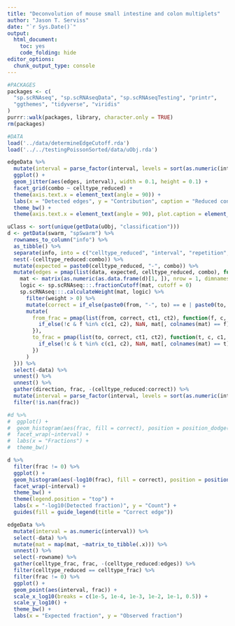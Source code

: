 ```yaml
---
title: "Deconvolution of mouse small intestine and colon multiplets"
author: "Jason T. Serviss"
date: "`r Sys.Date()`"
output:
  html_document:
    toc: yes
    code_folding: hide
editor_options: 
  chunk_output_type: console
---
```


```r
#PACKAGES
packages <- c(
  "sp.scRNAseq", "sp.scRNAseqData", "sp.scRNAseqTesting", "printr",
  "ggthemes", "tidyverse", "viridis"
)
purrr::walk(packages, library, character.only = TRUE)
rm(packages)

#DATA
load('../data/determineEdgeCutoff.rda')
load('../../testingPoissonSorted/data/uObj.rda')
```


```r
edgeData %>% 
  mutate(interval = parse_factor(interval, levels = sort(as.numeric(interval)))) %>% 
  ggplot() + 
  geom_jitter(aes(edges, interval), width = 0.1, height = 0.1) + 
  facet_grid(combo ~ celltype_reduced) + 
  theme(axis.text.x = element_text(angle = 90)) +
  labs(x = "Detected edges", y = "Contribution", caption = "Reduced contribution cell type on x-axis panels. Other cell type in duplicate shown on y-axis panels.") +
  theme_bw() +
  theme(axis.text.x = element_text(angle = 90), plot.caption = element_text(hjust = 0))
```

```r
uClass <- sort(unique(getData(uObj, "classification")))
d <- getData(swarm, "spSwarm") %>%
  rownames_to_column("info") %>%
  as_tibble() %>%
  separate(info, into = c("celltype_reduced", "interval", "repetition", "combo"), sep = "_") %>%
  nest(-(celltype_reduced:combo)) %>%
  mutate(expected = paste0(celltype_reduced, "-", combo)) %>%
  mutate(edges = pmap(list(data, expected, celltype_reduced, combo), function(d, e, ct1, ct2) {
    mat <- matrix(as.numeric(as.data.frame(d)[1, ]), nrow = 1, dimnames = list(NULL, uClass))
    logic <- sp.scRNAseq:::.fractionCutoff(mat, cutoff = 0)
    sp.scRNAseq:::.calculateWeight(mat, logic) %>%
      filter(weight > 0) %>% 
      mutate(correct = if_else(paste0(from, "-", to) == e | paste0(to, "-", from) == e, TRUE, FALSE)) %>%
      mutate(
        from_frac = pmap(list(from, correct, ct1, ct2), function(f, c, c1, c2) {
          if_else(!c & f %in% c(c1, c2), NaN, mat[, colnames(mat) == f])
        }),
        to_frac = pmap(list(to, correct, ct1, ct2), function(t, c, c1, c2) {
          if_else(!c & t %in% c(c1, c2), NaN, mat[, colnames(mat) == t])
        })
      )
  })) %>%
  select(-data) %>%
  unnest() %>%
  unnest() %>%
  gather(direction, frac, -(celltype_reduced:correct)) %>%
  mutate(interval = parse_factor(interval, levels = sort(as.numeric(interval)))) %>%
  filter(!is.nan(frac))

#d %>% 
#  ggplot() +
#  geom_histogram(aes(frac, fill = correct), position = position_dodge(), binwidth = 0.01) +
#  facet_wrap(~interval) +
#  labs(x = "Fractions") +
#  theme_bw()

d %>%
  filter(frac != 0) %>%
  ggplot() +
  geom_histogram(aes(-log10(frac), fill = correct), position = position_dodge(), binwidth = 0.1) +
  facet_wrap(~interval) +
  theme_bw() +
  theme(legend.position = "top") +
  labs(x = "-log10(Detected fraction)", y = "Count") +
  guides(fill = guide_legend(title = "Correct edge"))
```


```r
edgeData %>%
  mutate(interval = as.numeric(interval)) %>% 
  select(-data) %>%
  mutate(mat = map(mat, ~matrix_to_tibble(.x))) %>%
  unnest() %>%
  select(-rowname) %>%
  gather(celltype_frac, frac, -(celltype_reduced:edges)) %>%
  filter(celltype_reduced == celltype_frac) %>%
  filter(frac != 0) %>%
  ggplot() + 
  geom_point(aes(interval, frac)) +
  scale_x_log10(breaks = c(1e-5, 1e-4, 1e-3, 1e-2, 1e-1, 0.5)) +
  scale_y_log10() +
  theme_bw() +
  labs(x = "Expected fraction", y = "Observed fraction")
```

